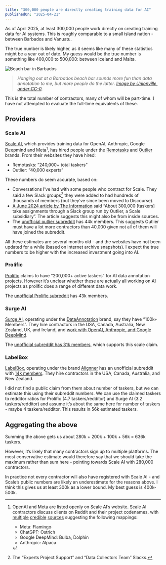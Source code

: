 ```yaml
---
title: "300,000 people are directly creating training data for AI"
publishedOn: "2025-04-21"
---
```


As of April 2025, at least 300,000 people work directly on creating training data for AI systems. This is roughly comparable to a small island nation - between Barbados and Vanuatu.

The true number is likely higher, as it seems like many of these statistics might be a year out of date. My guess would be the true number is something like 400,000 to 500,000: between Iceland and Malta.

![Beach bar in Barbados](https://upload.wikimedia.org/wikipedia/commons/thumb/b/bf/Barbados_Yacht_Club_Beach_Bar.jpg/1600px-Barbados_Yacht_Club_Beach_Bar.jpg)

> *Hanging out at a Barbados beach bar sounds more fun than data annotation to me, but more people do the latter. [Image by Unionville, under CC-0](https://commons.wikimedia.org/wiki/File:Barbados_Yacht_Club_Beach_Bar.jpg).*

This is the total number of contractors, many of whom will be part-time. I have not attempted to evaluate the full-time equivalents of these.

## Providers

### Scale AI

[Scale AI](https://scale.com/), which provides training data for OpenAI, Anthropic, Google Deepmind and Meta[^1], has hired people under the [Remotasks](https://www.remotasks.com/en) and [Outlier](https://outlier.ai/) brands. From their websites they have hired:

* Remotasks: “240,000+ total taskers”
* Outlier: “40,000 experts”

These numbers do seem accurate, based on:

* Conversations I’ve had with some people who contract for Scale. They said a few Slack groups[^2] they were added to had hundreds of thousands of members (but they’ve since been moved to Discourse).
* [A June 2024 article by The Information](https://www.theinformation.com/articles/why-a-14-billion-startup-is-now-hiring-phds-to-train-ai-from-their-living-rooms) said “About 300,000 [taskers] take assignments through a Slack group run by Outlier, a Scale subsidiary”. The article suggests this might also be from inside sources.
* The [unofficial outlier subreddit](https://www.reddit.com/r/outlier_ai/) has 44k members. This suggests Outlier must have a lot more contractors than 40,000 given not all of them will have joined the subreddit.

All these estimates are several months old - and the websites have not been updated for a while (based on internet archive snapshots). I expect the true numbers to be higher with the increased investment going into AI.

### Prolific

[Prolific](https://www.prolific.com/data-annotation) claims to have “200,000+ active taskers” for AI data annotation projects. However it’s unclear whether these are actually all working on AI projects as prolific does a range of different data work.

The [unofficial Prolific subreddit](https://www.reddit.com/r/ProlificAc/) has 43k members.

### Surge AI

[Surge AI](https://www.surgehq.ai/), operating under the [DataAnnotation](https://www.dataannotation.tech/) brand, say they have “100k+ Members”. They hire contractors in the USA, Canada, Australia, New Zealand, UK, and Ireland, and [work with OpenAI, Anthropic, and Google DeepMind](https://www.surgehq.ai/customers).

The [unofficial subreddit has 31k members](https://www.reddit.com/r/dataannotation/), which supports this scale claim.

### LabelBox

[LabelBox](https://labelbox.com/), operating under the brand [Alignner](https://www.alignerr.com/) has an unofficial subreddit with [14k members](https://www.reddit.com/r/alignerr/). They hire contractors in the USA, Canada, Australia, and New Zealand.

I did not find a public claim from them about number of taskers, but we can estimate this using their subreddit numbers. We can use the claimed taskers to redditor ratios for Prolific (4.7 taskers/redditor) and Surge AI (3.2 taskers/redditor) and assume it’s about the same here for number of taskers - maybe 4 taskers/redditor. This results in 56k estimated taskers.

## Aggregating the above

Summing the above gets us about 280k + 200k + 100k + 56k = 636k taskers.

However, it’s likely that many contractors sign up to multiple platforms. The most conservative estimate would therefore say that we should take the maximum rather than sum here - pointing towards Scale AI with 280,000 contractors.

In practice not every contractor will also have registered with Scale AI - and Scale’s public numbers are likely an underestimate for the reasons above. I think this gives us at least 300k as a lower bound. My best guess is 400k-500k.

[^1]:
    OpenAI and Meta are listed openly on Scale AI’s website.
    Scale AI contractors discuss clients on Reddit and their project codenames, with [multiple](https://www.reddit.com/r/outlier_ai/comments/1cz2x21/wheres_this_all_going/) [credible](https://www.reddit.com/r/outlier_ai/comments/1dan9ar/mass_removal_from_dolphin_multimodal/) [sources](https://www.reddit.com/r/outlier_ai/comments/1dgoxxz/flamingobulba_good_news_or_rumors/) suggesting the following mappings:

    * Meta: Flamingo
    * ChatGPT: Ostrich
    * Google DeepMind: Bulba, Dolphin
    * Anthropic: Alpaca

[^2]:
    The “Experts Project Support” and “Data Collectors Team” Slacks.
